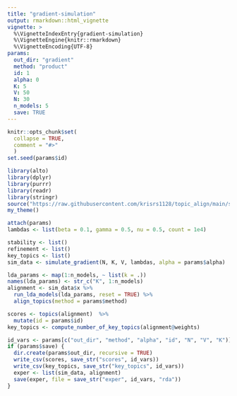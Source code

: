 ```yaml
---
title: "gradient-simulation"
output: rmarkdown::html_vignette
vignette: >
  %\VignetteIndexEntry{gradient-simulation}
  %\VignetteEngine{knitr::rmarkdown}
  %\VignetteEncoding{UTF-8}
params:
  out_dir: "gradient"
  method: "product"
  id: 1
  alpha: 0
  K: 5
  V: 50
  N: 30
  n_models: 5
  save: TRUE
---
```


```r
knitr::opts_chunk$set(
  collapse = TRUE,
  comment = "#>"
  )
set.seed(params$id)
```

```r
library(alto)
library(dplyr)
library(purrr)
library(readr)
library(stringr)
source("https://raw.githubusercontent.com/krisrs1128/topic_align/main/simulations/simulation_functions.R")
my_theme()
```

```r
attach(params)
lambdas <- list(beta = 0.1, gamma = 0.5, nu = 0.5, count = 1e4)
```

```r
stability <- list()
refinement <- list()
key_topics <- list()
sim_data <- simulate_gradient(N, K, V, lambdas, alpha = params$alpha)
```

```r
lda_params <- map(1:n_models, ~ list(k = .))
names(lda_params) <- str_c("K", 1:n_models)
alignment <- sim_data$x %>%
  run_lda_models(lda_params, reset = TRUE) %>%
  align_topics(method = params$method)
```

```r
scores <- topics(alignment)  %>%
  mutate(id = params$id)
key_topics <- compute_number_of_key_topics(alignment@weights)
```


```r
id_vars <- params[c("out_dir", "method", "alpha", "id", "N", "V", "K")]
if (params$save) {
  dir.create(params$out_dir, recursive = TRUE)
  write_csv(scores, save_str("scores", id_vars))
  write_csv(key_topics, save_str("key_topics", id_vars))
  exper <- list(sim_data, alignment)
  save(exper, file = save_str("exper", id_vars, "rda"))
}
```
